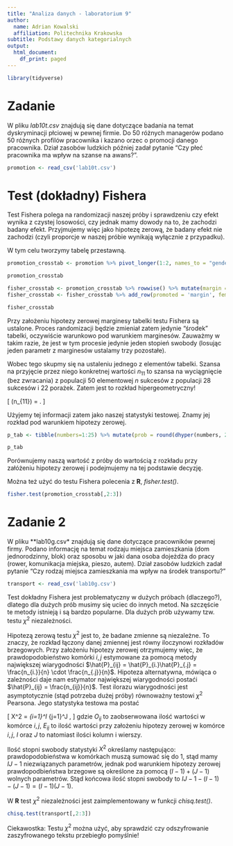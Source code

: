 ```yaml
---
title: "Analiza danych - laboratorium 9"
author:
  name: Adrian Kowalski
  affiliation: Politechnika Krakowska
subtitle: Podstawy danych kategorialnych
output:
  html_document:
    df_print: paged
---
```


```r
library(tidyverse)
```

# Zadanie

W pliku *lab10t.csv* znajdują się dane dotyczące badania na temat dyskryminacji płciowej w pewnej firmie. Do 50 różnych managerów podano 50 różnych profilów pracownika i kazano orzec o promocji danego pracownika. Dział zasobów ludzkich później zadał pytanie "Czy płeć pracownika ma wpływ na szanse na awans?".

```r
promotion <- read_csv('lab10t.csv')
```

# Test (dokładny) Fishera

Test Fishera polega na randomizacji naszej próby i sprawdzeniu czy efekt wynika z czystej losowości, czy jednak mamy dowody na to, że zachodzi badany efekt. Przyjmujemy więc jako hipotezę zerową, że badany efekt nie zachodzi (czyli proporcje w naszej próbie wynikają wyłącznie z przypadku). 

W tym celu tworzymy tabelę przestawną.

```r
promotion_crosstab <- promotion %>% pivot_longer(1:2, names_to = "gender", values_to = "promoted") %>% group_by(gender, promoted) %>% tally() %>% spread(gender, n)
```

```r
promotion_crosstab
```

```r
fisher_crosstab <- promotion_crosstab %>% rowwise() %>% mutate(margin = female+male) 
fisher_crosstab <- fisher_crosstab %>% add_row(promoted = 'margin', female = sum(fisher_crosstab$female), male = sum(fisher_crosstab$male), margin = sum(fisher_crosstab$margin))
```

```r
fisher_crosstab
```
Przy założeniu hipotezy zerowej marginesy tabelki testu Fishera są ustalone. Proces randomizacji będzie zmieniał zatem jedynie "środek" tabelki, oczywiście warunkowo pod warunkiem marginesów. Zauważmy w takim razie, że jest w tym procesie jedynie jeden stopień swobody (losując jeden parametr z marginesów ustalamy trzy pozostałe). 

Wobec tego skupmy się na ustaleniu jednego z elementów tabelki. Szansa na przyjęcie przez niego konkretnej wartości $n_{11}$ to szansa na wyciągnięcie (bez zwracania) z populacji $50$ elementowej $n$ sukcesów z populacji $28$ sukcesów i $22$ porażek. Zatem jest to rozkład hipergeometryczny!

\[ \mathbb{P}(n_{11}) = \frac{\left( \begin{matrix} n_{1.} \\ n_{11}\end{matrix} \right) \left( \begin{matrix} n_{2.} \\ n_{21}\end{matrix}\right)}{\left( \begin{matrix} n_{..} \\ n_{.1}\end{matrix} \right)}. \]

Użyjemy tej informacji zatem jako naszej statystyki testowej. Znamy jej rozkład pod warunkiem hipotezy zerowej. 
```r
p_tab <- tibble(numbers=1:25) %>% mutate(prob = round(dhyper(numbers, 22, 28, 25),2)) 
```
```r
p_tab
```
Porównujemy naszą wartość z próby do wartością z rozkładu przy załóżeniu hipotezy zerowej i podejmujemy na tej podstawie decyzję.

Można też użyć do testu Fishera polecenia z **R**, *fisher.test()*.
```r
fisher.test(promotion_crosstab[,2:3])
```
# Zadanie 2

W pliku **lab10g.csv* znajdują się dane dotyczące pracowników pewnej firmy. Podano informację na temat rodzaju miejsca zamieszkania (dom jednorodzinny, blok) oraz sposobu w jaki dana osoba dojeżdża do pracy (rower, komunikacja miejska, pieszo, autem). Dział zasobów ludzkich zadał pytanie "Czy rodzaj miejsca zamieszkania ma wpływ na środek transportu?"

```r
transport <- read_csv('lab10g.csv')
```

Test dokładny Fishera jest problematyczny w dużych próbach (dlaczego?), dlatego dla dużych prób musimy się uciec do innych metod. Na szczęście te metody istnieją i są bardzo popularne. Dla dużych prób używamy tzw. testu $\chi^2$ niezależności.

Hipotezą zerową testu $\chi^2$ jest to, że badane zmienne są niezależne. To znaczy, że rozkład łączony danej zmiennej jest równy iloczynowi rozkładów brzegowych. Przy założeniu hipotezy zerowej otrzymujemy więc, że prawdopodobieństwo komórki $i,j$ estymowane za pomocą metody największej wiarygodności $\hat{P}_{ij} = \hat{P}_{i.}\hat{P}_{.j} = \frac{n_{i.}}{n} \cdot \frac{n_{.j}}{n}$. Hipoteza alternatywna, mówiąca o zależności daje nam estymator największej wiarygodności postaći $\hat{P}_{ij} = \frac{n_{ij}}{n}$. Test ilorazu wiarygodności jest asymptotycznie (stąd potrzeba dużej próby) równoważny testowi $\chi^2$ Pearsona. Jego statystyka testowa ma postać

\[ X^2 = \sum_{i=1}^I \sum_{j=1}^J \frac{(O_{ij} - E_{ij})^2}{E_{ij}}, \]
gdzie $O_{ij}$ to zaobserwowana ilość wartości w komórce $i,j$, $E_{ij}$ to ilość wartości przy założeniu hipotezy zerowej w komórce $i,j$, $I$ oraz $J$ to natomiast ilości kolumn i wierszy.

Ilość stopni swobody statystyki $X^2$ określamy następująco: prawdopodobieństwa w komórkach muszą sumować się do $1$, stąd mamy $IJ - 1$ niezwiązanych parametrów, jednak pod warunkiem hipotezy zerowej prawdopodbieństwa brzegowe są określone za pomocą $(I-1) + (J - 1)$ wolnych parametrów. Stąd końcowa ilość stopni swobody to $IJ - 1 - (I - 1) - (J - 1)=(I-1)(J-1)$.

W **R** test $\chi^2$ niezależności jest zaimplementowany w funkcji *chisq.test()*.
```r
chisq.test(transport[,2:3])
```
Ciekawostka: Testu $\chi^2$ można użyć, aby sprawdzić czy odszyfrowanie zaszyfrowanego tekstu przebiegło pomyślnie!
